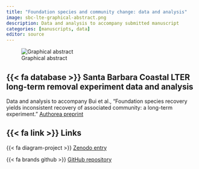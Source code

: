 ```yaml
---
title: "Foundation species and community change: data and analysis"
image: sbc-lte-graphical-abstract.png
description: Data and analysis to accompany submitted manuscript
categories: [manuscripts, data]
editor: source
---
```


![Graphical abstract](sbc-lte-graphical-abstract.png){description="Graphical abstract to accompany Bui et al., submitted manuscript. There is white text against a blue background depicting the ocean. Two giant kelp plants frame the image on the left and right. There are sessile invertebrates and understory macroalgae on the bottom of the image." fig-alt="Graphical abstract to accompany Bui et al., submitted manuscript. There is white text against a blue background depicting the ocean. Two giant kelp plants frame the image on the left and right. There are sessile invertebrates and understory macroalgae on the bottom of the image. The text reads: Foundation species recovery and community change. Foundation species shape ecosystems, and their loss and recovery have drastic effects on associated communities. However, these effects are challenging to understand without direct experimental manipulation. We studied the loss and recovery dynamics of giant kelp (Macrocystis pyrifera) forests to ask what happens when foundation species are lost and when they recover, and how much of their recovery influences the associated community (understory macroalgae and sessile invertebrates). Understory macroalgal biomass and sessile invertebrate biomass changed through time as expected when giant kelp was removed, and when it came back. Surprisingly, community composition shifted through time in both removal and reference conditions, suggesting that there were environmental drivers shaping community structure alongside giant kelp loss and recovery. By taking a long-term view of the ecosystem, we uncovered surprising community trajectories following foundation species loss and recovery. Long-term studies can reveal unexpected shifts in community structure, helping us see different scenarios for future change."}

## {{< fa database >}} Santa Barbara Coastal LTER long-term removal experiment data and analysis

Data and analysis to accompany Bui et al., "Foundation species recovery yields inconsistent recovery of associated community: a long-term experiment." [Authorea preprint](https://doi.org/10.22541/au.173639570.06246065/v1) 

## {{< fa link >}} Links

{{< fa diagram-project >}} [Zenodo entry](https://doi.org/10.5281/zenodo.14165444) 

{{< fa brands github >}} [GitHub repository](https://github.com/an-bui/SBC-LTE/tree/v1.1)  


